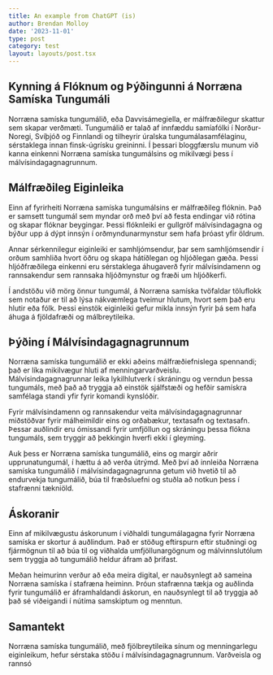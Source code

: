 ```yaml
---
title: An example from ChatGPT (is)
author: Brendan Molloy
date: '2023-11-01'
type: post
category: test
layout: layouts/post.tsx
---
```


## Kynning á Flóknum og Þýðingunni á Norræna Samíska Tungumáli

Norræna samíska tungumálið, eða Davvisámegiella, er málfræðilegur skattur sem skapar verðmæti. Tungumálið er talað af innfæddu samíafólki í Norður-Noregi, Svíþjóð og Finnlandi og tilheyrir úralska tungumálasamfélaginu, sérstaklega innan finsk-úgrísku greininni. Í þessari bloggfærslu munum við kanna einkenni Norræna samíska tungumálsins og mikilvægi þess í málvísindagagnagrunnum.

## Málfræðileg Eiginleika

Einn af fyrirheiti Norræna samíska tungumálsins er málfræðileg flóknin. Það er samsett tungumál sem myndar orð með því að festa endingar við rótina og skapar flóknar beygingar. Þessi flóknleiki er gullgröf málvísindagagna og býður upp á dýpt innsýn í orðmyndunarmynstur sem hafa þróast yfir öldrum.

Annar sérkennilegur eiginleiki er samhljómsendur, þar sem samhljómsendir í orðum samhliða hvort öðru og skapa hátíðlegan og hljóðlegan gæða. Þessi hljóðfræðilega einkenni eru sérstaklega áhugaverð fyrir málvísindamenn og rannsakendur sem rannsaka hljóðmynstur og fræði um hljóðkerfi.

Í andstöðu við mörg önnur tungumál, á Norræna samíska tvöfaldar töluflokk sem notaður er til að lýsa nákvæmlega tveimur hlutum, hvort sem það eru hlutir eða fólk. Þessi einstök eiginleiki gefur mikla innsýn fyrir þá sem hafa áhuga á fjöldafræði og málbreytileika.

## Þýðing í Málvísindagagnagrunnum

Norræna samíska tungumálið er ekki aðeins málfræðiefnislega spennandi; það er líka mikilvægur hluti af menningarvarðveislu. Málvísindagagnagrunnar leika lykilhlutverk í skráningu og verndun þessa tungumáls, með það að tryggja að einstök sjálfstæði og hefðir samískra samfélaga standi yfir fyrir komandi kynslóðir.

Fyrir málvísindamenn og rannsakendur veita málvísindagagnagrunnar miðstöðvar fyrir málheimildir eins og orðabækur, textasafn og textasafn. Þessar auðlindir eru ómissandi fyrir umfjöllun og skráningu þessa flókna tungumáls, sem tryggir að þekkingin hverfi ekki í gleyming.

Auk þess er Norræna samíska tungumálið, eins og margir aðrir upprunatungumál, í hættu á að verða útrýmd. Með því að innleiða Norræna samíska tungumálið í málvísindagagnagrunna getum við hvetið til að endurvekja tungumálið, búa til fræðsluefni og stuðla að notkun þess í stafrænni tækniöld.

## Áskoranir

Einn af mikilvægustu áskorunum í viðhaldi tungumálagagna fyrir Norræna samíska er skortur á auðlindum. Það er stöðug eftirspurn eftir stuðningi og fjármögnun til að búa til og viðhalda umfjöllunargögnum og málvinnslutólum sem tryggja að tungumálið heldur áfram að þrifast.

Meðan heimurinn verður að eða meira digital, er nauðsynlegt að sameina Norræna samíska í stafræna heiminn. Þróun stafrænna tækja og auðlinda fyrir tungumálið er áframhaldandi áskorun, en nauðsynlegt til að tryggja að það sé viðeigandi í nútíma samskiptum og menntun.

## Samantekt

Norræna samíska tungumálið, með fjölbreytileika sínum og menningarlegu eiginleikum, hefur sérstaka stöðu í málvísindagagnagrunnum. Varðveisla og rannsó

